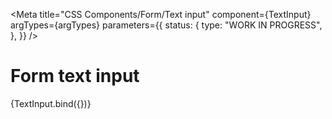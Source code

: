 
<Meta
  title="CSS Components/Form/Text input"
  component={TextInput}
  argTypes={argTypes}
  parameters={{
    status: {
      type: "WORK IN PROGRESS",
    },
  }}
/>

# Form text input

<Canvas>
  <Story name="Text input" args={defaultArgs}>
    {TextInput.bind({})}
  </Story>
</Canvas>

<ArgsTable story="Text input" />
